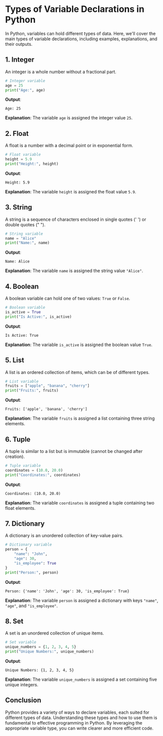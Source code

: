 # Types of Variable Declarations in Python

In Python, variables can hold different types of data. Here, we'll cover the main types of variable declarations, including examples, explanations, and their outputs.

## 1. Integer

An integer is a whole number without a fractional part.

``` python copy showLineNumbers
# Integer variable
age = 25
print("Age:", age)
```

**Output**:
```
Age: 25
```

**Explanation**: The variable `age` is assigned the integer value `25`.

## 2. Float

A float is a number with a decimal point or in exponential form.

``` python copy showLineNumbers
# Float variable
height = 5.9
print("Height:", height)
```

**Output**:
```
Height: 5.9
```

**Explanation**: The variable `height` is assigned the float value `5.9`.

## 3. String

A string is a sequence of characters enclosed in single quotes (' ') or double quotes (" ").

``` python copy showLineNumbers
# String variable
name = "Alice"
print("Name:", name)
```

**Output**:
```
Name: Alice
```

**Explanation**: The variable `name` is assigned the string value `"Alice"`.

## 4. Boolean

A boolean variable can hold one of two values: `True` or `False`.

``` python copy showLineNumbers
# Boolean variable
is_active = True
print("Is Active:", is_active)
```

**Output**:
```
Is Active: True
```

**Explanation**: The variable `is_active` is assigned the boolean value `True`.

## 5. List

A list is an ordered collection of items, which can be of different types.

``` python copy showLineNumbers
# List variable
fruits = ["apple", "banana", "cherry"]
print("Fruits:", fruits)
```

**Output**:
```
Fruits: ['apple', 'banana', 'cherry']
```

**Explanation**: The variable `fruits` is assigned a list containing three string elements.

## 6. Tuple

A tuple is similar to a list but is immutable (cannot be changed after creation).

``` python copy showLineNumbers
# Tuple variable
coordinates = (10.0, 20.0)
print("Coordinates:", coordinates)
```

**Output**:
```
Coordinates: (10.0, 20.0)
```

**Explanation**: The variable `coordinates` is assigned a tuple containing two float elements.

## 7. Dictionary

A dictionary is an unordered collection of key-value pairs.

``` python copy showLineNumbers
# Dictionary variable
person = {
    "name": "John",
    "age": 30,
    "is_employee": True
}
print("Person:", person)
```

**Output**:
```
Person: {'name': 'John', 'age': 30, 'is_employee': True}
```

**Explanation**: The variable `person` is assigned a dictionary with keys `"name"`, `"age"`, and `"is_employee"`.

## 8. Set

A set is an unordered collection of unique items.

``` python copy showLineNumbers
# Set variable
unique_numbers = {1, 2, 3, 4, 5}
print("Unique Numbers:", unique_numbers)
```

**Output**:
```
Unique Numbers: {1, 2, 3, 4, 5}
```

**Explanation**: The variable `unique_numbers` is assigned a set containing five unique integers.

## Conclusion

Python provides a variety of ways to declare variables, each suited for different types of data. Understanding these types and how to use them is fundamental to effective programming in Python. By leveraging the appropriate variable type, you can write clearer and more efficient code.





